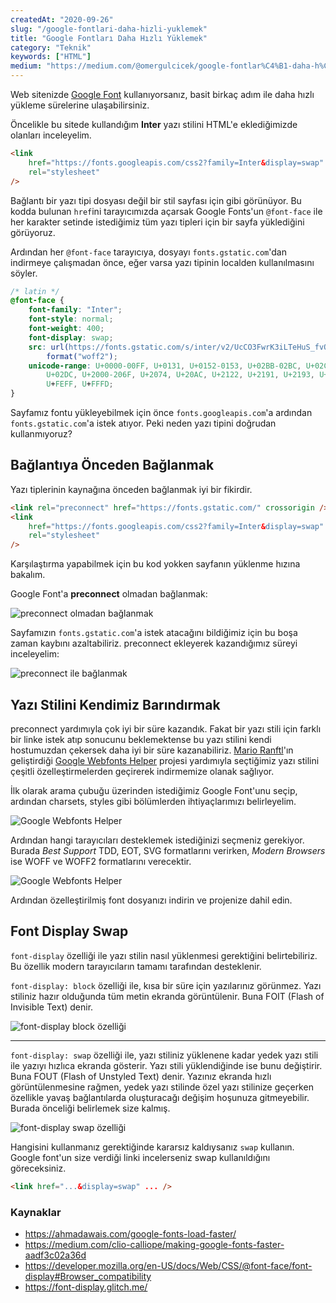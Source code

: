 ```yaml
---
createdAt: "2020-09-26"
slug: "/google-fontlari-daha-hizli-yuklemek"
title: "Google Fontları Daha Hızlı Yüklemek"
category: "Teknik"
keywords: ["HTML"]
medium: "https://medium.com/@omergulcicek/google-fontlar%C4%B1-daha-h%C4%B1zl%C4%B1-y%C3%BCklemek-d2afb28494dc"
---
```


Web sitenizde <a href="https://fonts.google.com/" target="_blank" rel="noreferrer noopener">Google Font</a> kullanıyorsanız, basit birkaç adım ile daha hızlı yükleme sürelerine ulaşabilirsiniz.

Öncelikle bu sitede kullandığım **Inter** yazı stilini HTML'e eklediğimizde olanları inceleyelim.

```html
<link
	href="https://fonts.googleapis.com/css2?family=Inter&display=swap"
	rel="stylesheet"
/>
```

Bağlantı bir yazı tipi dosyası değil bir stil sayfası için gibi görünüyor. Bu kodda bulunan `href`ini tarayıcımızda açarsak Google Fonts'un `@font-face` ile her karakter setinde istediğimiz tüm yazı tipleri için bir sayfa yüklediğini görüyoruz.

Ardından her `@font-face` tarayıcıya, dosyayı `fonts.gstatic.com`'dan indirmeye çalışmadan önce, eğer varsa yazı tipinin localden kullanılmasını söyler.

```css
/* latin */
@font-face {
	font-family: "Inter";
	font-style: normal;
	font-weight: 400;
	font-display: swap;
	src: url(https://fonts.gstatic.com/s/inter/v2/UcCO3FwrK3iLTeHuS_fvQtMwCp50KnMw2boKoduKmMEVuLyfAZ9hiA.woff2)
		format("woff2");
	unicode-range: U+0000-00FF, U+0131, U+0152-0153, U+02BB-02BC, U+02C6, U+02DA,
		U+02DC, U+2000-206F, U+2074, U+20AC, U+2122, U+2191, U+2193, U+2212, U+2215,
		U+FEFF, U+FFFD;
}
```

Sayfamız fontu yükleyebilmek için önce `fonts.googleapis.com`'a ardından `fonts.gstatic.com`'a istek atıyor. Peki neden yazı tipini doğrudan kullanmıyoruz?

## Bağlantıya Önceden Bağlanmak

Yazı tiplerinin kaynağına önceden bağlanmak iyi bir fikirdir.

```html
<link rel="preconnect" href="https://fonts.gstatic.com/" crossorigin />
<link
	href="https://fonts.googleapis.com/css2?family=Inter&display=swap"
	rel="stylesheet"
/>
```

Karşılaştırma yapabilmek için bu kod yokken sayfanın yüklenme hızına bakalım.

Google Font'a **preconnect** olmadan bağlanmak:

![preconnect olmadan bağlanmak](/img/blog/2020-09-26/without-preconnect.png)

Sayfamızın `fonts.gstatic.com`'a istek atacağını bildiğimiz için bu boşa zaman kaybını azaltabiliriz. preconnect ekleyerek kazandığımız süreyi inceleyelim:

![preconnect ile bağlanmak](/img/blog/2020-09-26/with-preconnect.png)

## Yazı Stilini Kendimiz Barındırmak

preconnect yardımıyla çok iyi bir süre kazandık. Fakat bir yazı stili için farklı bir linke istek atıp sonucunu beklemektense bu yazı stilini kendi hostumuzdan çekersek daha iyi bir süre kazanabiliriz. <a href="https://mranftl.com/" target="_blank" rel="noreferrer noopener">Mario Ranftl</a>'ın geliştirdiği <a href="https://google-webfonts-helper.herokuapp.com/fonts" target="_blank" rel="noreferrer noopener">Google Webfonts Helper</a> projesi yardımıyla seçtiğimiz yazı stilini çeşitli özelleştirmelerden geçirerek indirmemize olanak sağlıyor.

İlk olarak arama çubuğu üzerinden istediğimiz Google Font'unu seçip, ardından charsets, styles gibi bölümlerden ihtiyaçlarımızı belirleyelim.

![Google Webfonts Helper](/img/blog/2020-09-26/google-webfonts-helper.png)

Ardından hangi tarayıcıları desteklemek istediğinizi seçmeniz gerekiyor. Burada _Best Support_ TDD, EOT, SVG formatlarını verirken, _Modern Browsers_ ise WOFF ve WOFF2 formatlarını verecektir.

![Google Webfonts Helper](/img/blog/2020-09-26/google-webfonts-helper-2.png)

Ardından özelleştirilmiş font dosyanızı indirin ve projenize dahil edin.

## Font Display Swap

`font-display` özelliği ile yazı stilin nasıl yüklenmesi gerektiğini belirtebiliriz. Bu özellik modern tarayıcıların tamamı tarafından desteklenir.

`font-display: block` özelliği ile, kısa bir süre için yazılarınız görünmez. Yazı stiliniz hazır olduğunda tüm metin ekranda görüntülenir. Buna FOIT (Flash of Invisible Text) denir.

![font-display block özelliği](/img/blog/2020-09-26/display-block.png)

---

`font-display: swap` özelliği ile, yazı stiliniz yüklenene kadar yedek yazı stili ile yazıyı hızlıca ekranda gösterir. Yazı stili yüklendiğinde ise bunu değiştirir. Buna FOUT (Flash of Unstyled Text) denir. Yazınız ekranda hızlı görüntülenmesine rağmen, yedek yazı stilinde özel yazı stilinize geçerken özellikle yavaş bağlantılarda oluşturacağı değişim hoşunuza gitmeyebilir. Burada önceliği belirlemek size kalmış.

![font-display swap özelliği](/img/blog/2020-09-26/display-swap.png)

Hangisini kullanmanız gerektiğinde kararsız kaldıysanız `swap` kullanın. Google font'un size verdiği linki incelerseniz swap kullanıldığını göreceksiniz.

```html
<link href="...&display=swap" ... />
```

### Kaynaklar

- <a href="https://ahmadawais.com/google-fonts-load-faster/" target="_blank" rel="noreferrer noopener">https://ahmadawais.com/google-fonts-load-faster/</a>
- <a href="https://medium.com/clio-calliope/making-google-fonts-faster-aadf3c02a36d" target="_blank" rel="noreferrer noopener">https://medium.com/clio-calliope/making-google-fonts-faster-aadf3c02a36d</a>
- <a href="https://developer.mozilla.org/en-US/docs/Web/CSS/@font-face/font-display#Browser_compatibility" target="_blank" rel="noreferrer noopener">https://developer.mozilla.org/en-US/docs/Web/CSS/@font-face/font-display#Browser_compatibility</a>
- <a href="https://font-display.glitch.me/" target="_blank" rel="noreferrer noopener">https://font-display.glitch.me/</a>
